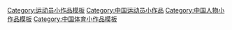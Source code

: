 [[Category:运动员小作品模板|Category:运动员小作品模板]]
[[Category:中国运动员小作品|Category:中国运动员小作品]]
[[Category:中国人物小作品模板|Category:中国人物小作品模板]]
[[Category:中国体育小作品模板|Category:中国体育小作品模板]]
